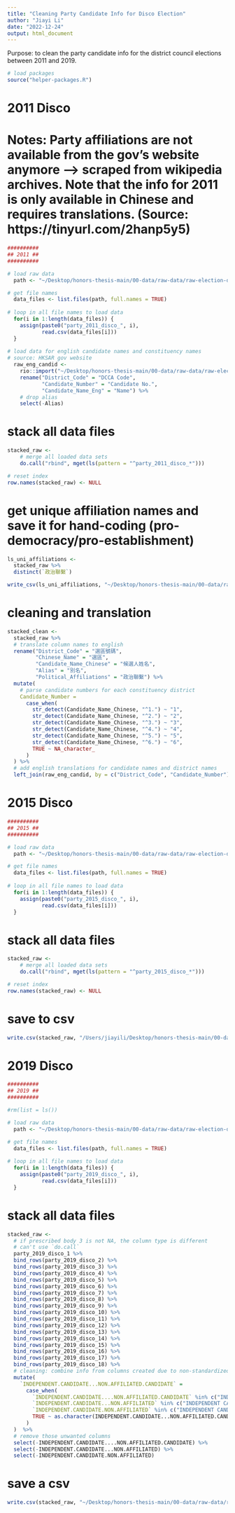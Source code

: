 ```yaml
---
title: "Cleaning Party Candidate Info for Disco Election"
author: "Jiayi Li"
date: "2022-12-24"
output: html_document
---
```


Purpose: to clean the party candidate info for the district council elections between 2011 and 2019.

```r
# load packages
source("helper-packages.R")
```

# 2011 Disco
# Notes: Party affiliations are not available from the gov's website anymore --> scraped from wikipedia archives. Note that the info for 2011 is only available in Chinese and requires translations. (Source: https://tinyurl.com/2hanp5y5)

```r
##########
## 2011 ##
##########

# load raw data
  path <- "~/Desktop/honors-thesis-main/00-data/raw-data/raw-election-data/2011_district_council_election/party-candidate-info"

# get file names
  data_files <- list.files(path, full.names = TRUE)
  
# loop in all file names to load data
  for(i in 1:length(data_files)) {                              
    assign(paste0("party_2011_disco_", i),                                   
           read.csv(data_files[i]))
  }
  
# load data for english candidate names and constituency names
# source: HKSAR gov website
  raw_eng_candid <-
    rio::import("~/Desktop/honors-thesis-main/00-data/raw-data/raw-election-data/2011_district_council_election/2011_DCE_Valid_Nominations_E.xls") %>%
    rename("District_Code" = "DCCA Code",
           "Candidate_Number" = "Candidate No.",
           "Candidate_Name_Eng" = "Name") %>%
    # drop alias
    select(-Alias)
```

# stack all data files

```r
stacked_raw <-
    # merge all loaded data sets
    do.call("rbind", mget(ls(pattern = "^party_2011_disco_*")))

# reset index
row.names(stacked_raw) <- NULL
```

# get unique affiliation names and save it for hand-coding (pro-democracy/pro-establishment)

```r
ls_uni_affiliations <-
  stacked_raw %>%
  distinct(`政治聯繫`)

write_csv(ls_uni_affiliations, "~/Desktop/honors-thesis-main/00-data/raw-data/raw-election-data/2011_district_council_election/poli_affiliations_2011.csv")
```

# cleaning and translation

```r
stacked_clean <- 
  stacked_raw %>%
  # translate column names to english
  rename("District_Code" = "選區號碼",
         "Chinese_Name" = "選區",
         "Candidate_Name_Chinese" = "候選人姓名",
         "Alias" = "別名",
         "Political_Affiliations" = "政治聯繫") %>%
  mutate(
    # parse candidate numbers for each constituency district
    Candidate_Number =
      case_when(
        str_detect(Candidate_Name_Chinese, "^1.") ~ "1",
        str_detect(Candidate_Name_Chinese, "^2.") ~ "2",
        str_detect(Candidate_Name_Chinese, "^3.") ~ "3",
        str_detect(Candidate_Name_Chinese, "^4.") ~ "4",
        str_detect(Candidate_Name_Chinese, "^5.") ~ "5",
        str_detect(Candidate_Name_Chinese, "^6.") ~ "6",
        TRUE ~ NA_character_
      )
  ) %>%
  # add english translations for candidate names and district names
  left_join(raw_eng_candid, by = c("District_Code", "Candidate_Number"))
```



# 2015 Disco 

```r
##########
## 2015 ##
##########

# load raw data
  path <- "~/Desktop/honors-thesis-main/00-data/raw-data/raw-election-data/2015_district_council_election/party-candidate-info"

# get file names
  data_files <- list.files(path, full.names = TRUE)
  
# loop in all file names to load data
  for(i in 1:length(data_files)) {                              
    assign(paste0("party_2015_disco_", i),                                   
           read.csv(data_files[i]))
  }
```

# stack all data files

```r
stacked_raw <-
    # merge all loaded data sets
    do.call("rbind", mget(ls(pattern = "^party_2015_disco_*")))

# reset index
row.names(stacked_raw) <- NULL
```

# save to csv

```r
write.csv(stacked_raw, "/Users/jiayili/Desktop/honors-thesis-main/00-data/raw-data/raw-election-data/2015_district_council_election/stacked_party_candidate_info_2015_disco.csv")
```


# 2019 Disco 

```r
##########
## 2019 ##
##########

#rm(list = ls())

# load raw data
  path <- "~/Desktop/honors-thesis-main/00-data/raw-data/raw-election-data/2019_district_council_election/party-candidate-info"

# get file names
  data_files <- list.files(path, full.names = TRUE)
  
# loop in all file names to load data
  for(i in 1:length(data_files)) {                              
    assign(paste0("party_2019_disco_", i),                                   
           read.csv(data_files[i]))
  }
```

# stack all data files

```r
stacked_raw <-
  # if prescribed body 3 is not NA, the column type is different
  # can't use `do.call`
  party_2019_disco_1 %>%
  bind_rows(party_2019_disco_2) %>%
  bind_rows(party_2019_disco_3) %>%
  bind_rows(party_2019_disco_4) %>%
  bind_rows(party_2019_disco_5) %>%
  bind_rows(party_2019_disco_6) %>%
  bind_rows(party_2019_disco_7) %>%
  bind_rows(party_2019_disco_8) %>%
  bind_rows(party_2019_disco_9) %>%
  bind_rows(party_2019_disco_10) %>%
  bind_rows(party_2019_disco_11) %>%
  bind_rows(party_2019_disco_12) %>%
  bind_rows(party_2019_disco_13) %>%
  bind_rows(party_2019_disco_14) %>%
  bind_rows(party_2019_disco_15) %>%
  bind_rows(party_2019_disco_16) %>%
  bind_rows(party_2019_disco_17) %>%
  bind_rows(party_2019_disco_18) %>%
  # cleaning: combine info from columns created due to non-standardized column names
  mutate(
    `INDEPENDENT.CANDIDATE...NON.AFFILIATED.CANDIDATE` = 
      case_when(
        `INDEPENDENT.CANDIDATE....NON.AFFILIATED.CANDIDATE` %in% c("INDEPENDENT CANDIDATE", "NON-AFFILIATED CANDIDATE", "NA") ~ as.character(INDEPENDENT.CANDIDATE....NON.AFFILIATED.CANDIDATE),
        `INDEPENDENT.CANDIDATE...NON.AFFILIATED` %in% c("INDEPENDENT CANDIDATE", "NON-AFFILIATED CANDIDATE", "NA") ~ as.character(INDEPENDENT.CANDIDATE...NON.AFFILIATED),
        `INDEPENDENT.CANDIDATE.NON.AFFILIATED` %in% c("INDEPENDENT CANDIDATE", "NON-AFFILIATED CANDIDATE", "NA") ~ as.character(INDEPENDENT.CANDIDATE.NON.AFFILIATED),
        TRUE ~ as.character(INDEPENDENT.CANDIDATE...NON.AFFILIATED.CANDIDATE)
      )
  )  %>%
  # remove those unwanted columns
  select(-INDEPENDENT.CANDIDATE....NON.AFFILIATED.CANDIDATE) %>%
  select(-INDEPENDENT.CANDIDATE...NON.AFFILIATED) %>%
  select(-INDEPENDENT.CANDIDATE.NON.AFFILIATED)
```


# save a csv

```r
write.csv(stacked_raw, "~/Desktop/honors-thesis-main/00-data/raw-data/raw-election-data/2019_district_council_election/stacked_party_candidate_info_2019_disco.csv")
```


